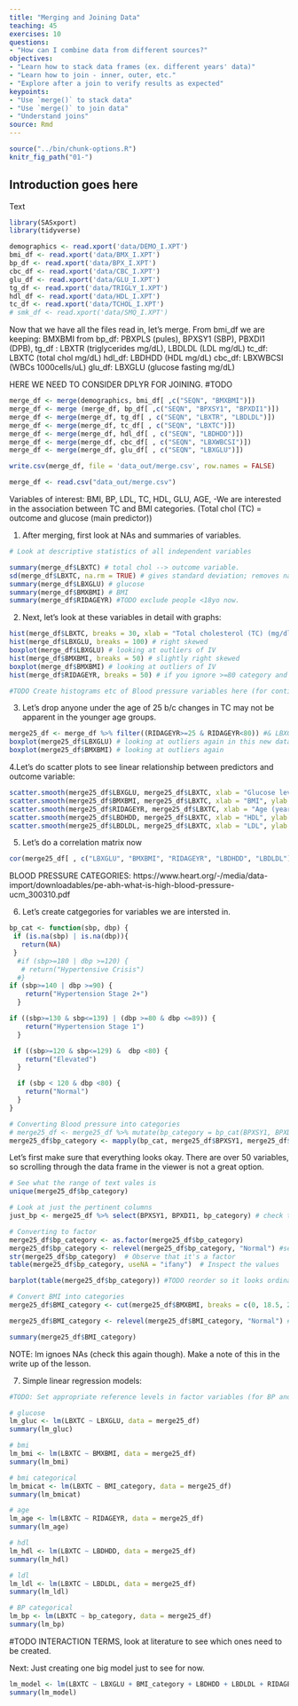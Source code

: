 ```yaml
---
title: "Merging and Joining Data"
teaching: 45
exercises: 10
questions:
- "How can I combine data from different sources?"
objectives:
- "Learn how to stack data frames (ex. different years' data)"
- "Learn how to join - inner, outer, etc."
- "Explore after a join to verify results as expected"
keypoints:
- "Use `merge()` to stack data"
- "Use `merge()` to join data"
- "Understand joins"
source: Rmd
---
```


```r
source("../bin/chunk-options.R")
knitr_fig_path("01-")
```

## Introduction goes here

Text

```r
library(SASxport)
library(tidyverse)
```

```r
demographics <- read.xport('data/DEMO_I.XPT')
bmi_df <- read.xport('data/BMX_I.XPT') 
bp_df <- read.xport('data/BPX_I.XPT')
cbc_df <- read.xport('data/CBC_I.XPT')
glu_df <- read.xport('data/GLU_I.XPT')
tg_df <- read.xport('data/TRIGLY_I.XPT')
hdl_df <- read.xport('data/HDL_I.XPT')
tc_df <- read.xport('data/TCHOL_I.XPT')
# smk_df <- read.xport('data/SMQ_I.XPT')
```

Now that we have all the files read in, let's merge.
From bmi_df we are keeping: BMXBMI
from bp_df: PBXPLS (pules), BPXSY1 (SBP), PBXDI1 (DPB),
tg_df : LBXTR (triglycerides mg/dL), LBDLDL (LDL mg/dL)
tc_df: LBXTC (total chol mg/dL)
hdl_df: LBDHDD (HDL mg/dL)
cbc_df: LBXWBCSI (WBCs 1000cells/uL)
glu_df: LBXGLU (glucose fasting mg/dL)

HERE WE NEED TO CONSIDER DPLYR FOR JOINING. #TODO

```r
merge_df <- merge(demographics, bmi_df[ ,c("SEQN", "BMXBMI")])
merge_df <- merge (merge_df, bp_df[ ,c("SEQN", "BPXSY1", "BPXDI1")])
merge_df <- merge(merge_df, tg_df[ , c("SEQN", "LBXTR", "LBDLDL")])
merge_df <- merge(merge_df, tc_df[ , c("SEQN", "LBXTC")])
merge_df <- merge(merge_df, hdl_df[ , c("SEQN", "LBDHDD")])
merge_df <- merge(merge_df, cbc_df[ , c("SEQN", "LBXWBCSI")])
merge_df <- merge(merge_df, glu_df[ , c("SEQN", "LBXGLU")])
```

```r
write.csv(merge_df, file = 'data_out/merge.csv', row.names = FALSE)
```

```r
merge_df <- read.csv("data_out/merge.csv")
```

Variables of interest:
BMI, BP, LDL, TC, HDL, GLU, AGE,
-We are interested in the association between TC and BMI categories. (Total chol (TC) = outcome and glucose (main predictor))

1. After merging, first look at NAs and summaries of variables.
```r
# Look at descriptive statistics of all independent variables

summary(merge_df$LBXTC) # total chol --> outcome variable.
sd(merge_df$LBXTC, na.rm = TRUE) # gives standard deviation; removes na values (na.rm=TRUE)
summary(merge_df$LBXGLU) # glucose
summary(merge_df$BMXBMI) # BMI
summary(merge_df$RIDAGEYR) #TODO exclude people <18yo now. 
```

2. Next, let's look at these variables in detail with graphs:
```r
hist(merge_df$LBXTC, breaks = 30, xlab = "Total cholesterol (TC) (mg/dl)",  main = "Distribution of Total Cholesterol") # looks normal overall
hist(merge_df$LBXGLU, breaks = 100) # right skewed
boxplot(merge_df$LBXGLU) # looking at outliers of IV
hist(merge_df$BMXBMI, breaks = 50) # slightly right skewed
boxplot(merge_df$BMXBMI) # looking at outliers of IV
hist(merge_df$RIDAGEYR, breaks = 50) # if you ignore >=80 category and <=10, it's normal looking. 

#TODO Create histograms etc of Blood pressure variables here (for continuous)
```

3. Let's drop anyone under the age of 25 b/c changes in TC may not be apparent in the younger age groups. 
```r
merge25_df <- merge_df %>% filter((RIDAGEYR>=25 & RIDAGEYR<80)) #& LBXGLU<=200)
boxplot(merge25_df$LBXGLU) # looking at outliers again in this new dataset
boxplot(merge25_df$BMXBMI) # looking at outliers again
```

4.Let's do scatter plots to see linear relationship between predictors and outcome variable:
```r
scatter.smooth(merge25_df$LBXGLU, merge25_df$LBXTC, xlab = "Glucose levels (mg/dl)", ylab = "Total Cholesterol (mg/dl)")
scatter.smooth(merge25_df$BMXBMI, merge25_df$LBXTC, xlab = "BMI", ylab = "Total Cholesterol (mg/dl)")
scatter.smooth(merge25_df$RIDAGEYR, merge25_df$LBXTC, xlab = "Age (years)", ylab = "Total Cholesterol (mg/dl)")
scatter.smooth(merge25_df$LBDHDD, merge25_df$LBXTC, xlab = "HDL", ylab = "Total Cholesterol (mg/dl)")
scatter.smooth(merge25_df$LBDLDL, merge25_df$LBXTC, xlab = "LDL", ylab = "Total Cholesterol (mg/dl)")
```

5. Let's do a correlation matrix now
```r
cor(merge25_df[ , c("LBXGLU", "BMXBMI", "RIDAGEYR", "LBDHDD", "LBDLDL")], use = "complete.obs") # everything looks like below 27% multicollinearity.
```

BLOOD PRESSURE CATEGORIES:
https://www.heart.org/-/media/data-import/downloadables/pe-abh-what-is-high-blood-pressure-ucm_300310.pdf

6. Let's create catgegories for variables we are intersted in.
```r
bp_cat <- function(sbp, dbp) {
 if (is.na(sbp) | is.na(dbp)){
   return(NA)
 }
  #if (sbp>=180 | dbp >=120) {
   # return("Hypertensive Crisis")
  #}
if (sbp>=140 | dbp >=90) {
    return("Hypertension Stage 2+")
  }

if ((sbp>=130 & sbp<=139) | (dbp >=80 & dbp <=89)) {
    return("Hypertension Stage 1")
  }

 if ((sbp>=120 & sbp<=129) &  dbp <80) {
    return("Elevated")
  }

  if (sbp < 120 & dbp <80) {
    return("Normal") 
  }
} 
```  


```r
# Converting Blood pressure into categories
# merge25_df <- merge25_df %>% mutate(bp_category = bp_cat(BPXSY1, BPXDI1))
merge25_df$bp_category <- mapply(bp_cat, merge25_df$BPXSY1, merge25_df$BPXDI1)
```

Let's first make sure that everything looks okay.  There are over 50 variables, so scrolling through the data frame in the viewer is not a great option.

```r
# See what the range of text vales is
unique(merge25_df$bp_category)

# Look at just the pertinent columns
just_bp <- merge25_df %>% select(BPXSY1, BPXDI1, bp_category) # check to make sure no NULL values and categories are correctly created

```

```r
# Converting to factor 
merge25_df$bp_category <- as.factor(merge25_df$bp_category) 
merge25_df$bp_category <- relevel(merge25_df$bp_category, "Normal") #sets "normal" as reference.
str(merge25_df$bp_category)  # Observe that it's a factor
table(merge25_df$bp_category, useNA = "ifany")  # Inspect the values

barplot(table(merge25_df$bp_category)) #TODO reorder so it looks ordinal
```

```r
# Convert BMI into categories
merge25_df$BMI_category <- cut(merge25_df$BMXBMI, breaks = c(0, 18.5, 25.0, 30.0, 35.0, 40, 100), labels = c("Underweight", "Normal", "Pre-obese", "Obesity I", "Obesity II", "Obesity III"), right = FALSE)

merge25_df$BMI_category <- relevel(merge25_df$BMI_category, "Normal") #this sets "normal" as the reference category.

summary(merge25_df$BMI_category)

```

NOTE: lm ignoes NAs (check this again though).  Make a note of this in the write up of the lesson. 

7. Simple linear regression models:
```r
#TODO: Set appropriate reference levels in factor variables (for BP and BMI)

# glucose
lm_gluc <- lm(LBXTC ~ LBXGLU, data = merge25_df) 
summary(lm_gluc)

# bmi
lm_bmi <- lm(LBXTC ~ BMXBMI, data = merge25_df)
summary(lm_bmi)

# bmi categorical
lm_bmicat <- lm(LBXTC ~ BMI_category, data = merge25_df)
summary(lm_bmicat)

# age
lm_age <- lm(LBXTC ~ RIDAGEYR, data = merge25_df)
summary(lm_age)

# hdl
lm_hdl <- lm(LBXTC ~ LBDHDD, data = merge25_df)
summary(lm_hdl)

# ldl
lm_ldl <- lm(LBXTC ~ LBDLDL, data = merge25_df)
summary(lm_ldl)

# BP categorical
lm_bp <- lm(LBXTC ~ bp_category, data = merge25_df)
summary(lm_bp)
```

#TODO  INTERACTION TERMS, look at literature to see which ones need to be created. 

Next: Just creating one big model just to see for now.
```r
lm_model <- lm(LBXTC ~ LBXGLU + BMI_category + LBDHDD + LBDLDL + RIDAGEYR + bp_category, data = merge25_df)
summary(lm_model)
```





```r


```

